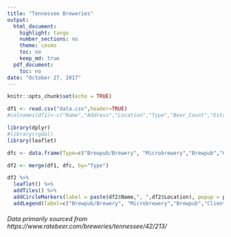 ---
title: "Tennessee Breweries"
output:
  html_document:
    highlight: tango
    number_sections: no
    theme: cosmo
    toc: no
    keep_md: true
  pdf_document:
    toc: no
date: "October 27, 2017"
---

```{r setup, include=FALSE}
knitr::opts_chunk$set(echo = TRUE)
```

```{r read_data, echo=FALSE, message=FALSE}
df1 <- read.csv("data.csv",header=TRUE)
#colnames(df1)<-c("Name","Address","Location","Type","Beer_Count","Established")
```

```{r load libraries, echo=FALSE, message=FALSE}
library(dplyr)
#library(rgdal)
library(leaflet)
```

```{r map_type_color, echo=FALSE, message=FALSE}
dfc <- data.frame(Type=c("Brewpub/Brewery", "Microbrewery","Brewpub","Client Brewer"), Col = c("green","red","blue","purple"))
```

```{r merge_df1_dfc_on_Type, echo=FALSE, message=FALSE}
df2 <- merge(df1, dfc, by="Type")
```

```{r make_leaflet_map, echo=FALSE, message=FALSE}
df2 %>%
  leaflet() %>%
  addTiles() %>%
  addCircleMarkers(label = paste(df2$Name,", ",df2$Location), popup = paste(df2$Name,", ",df2$Address), clusterOptions = markerClusterOptions(), color=df2$Col, fillOpacity=0.25) %>%
  addLegend(label=c("Brewpub/Brewery", "Microbrewery","Brewpub","Client Brewer"), colors=c("green","red","blue","purple"))
```

###### Data primarily sourced from https://www.ratebeer.com/breweries/tennessee/42/213/